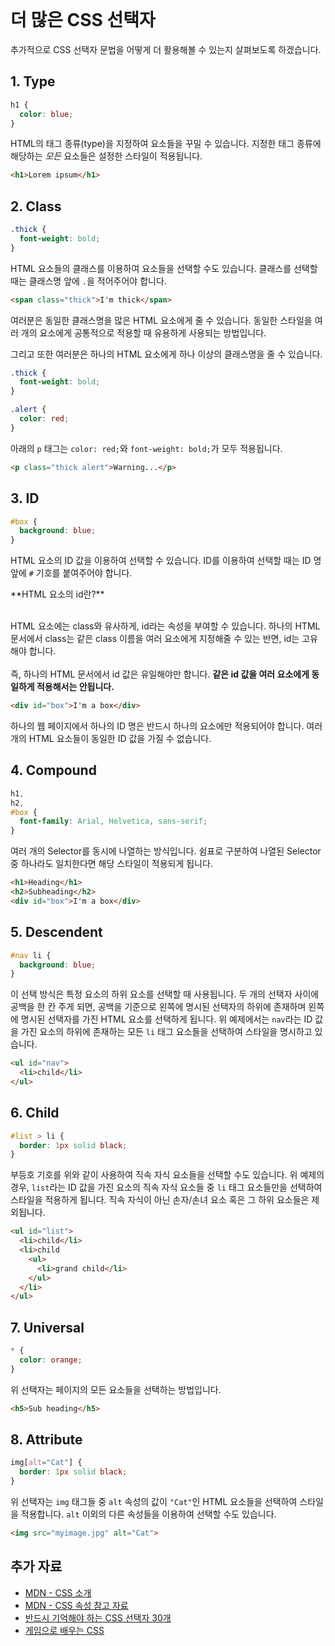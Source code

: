 <br/>

# 더 많은 CSS 선택자

추가적으로 CSS 선택자 문법을 어떻게 더 활용해볼 수 있는지 살펴보도록 하겠습니다.

## 1. Type

```css
h1 {
  color: blue;
}
```

HTML의 태그 종류(type)을 지정하여 요소들을 꾸밀 수 있습니다. 지정한 태그 종류에 해당하는 _모든_ 요소들은 설정한 스타일이 적용됩니다.

```html
<h1>Lorem ipsum</h1>
```

## 2. Class

```css
.thick {
  font-weight: bold;
}
```

HTML 요소들의 클래스를 이용하여 요소들을 선택할 수도 있습니다. 클래스를 선택할 때는 클래스명 앞에 `.`을 적어주어야 합니다.

```html
<span class="thick">I'm thick</span>
```

여러분은 동일한 클래스명을 많은 HTML 요소에게 줄 수 있습니다. 동일한 스타일을 여러 개의 요소에게 공통적으로 적용할 때 유용하게 사용되는 방법입니다.

그리고 또한 여러분은 하나의 HTML 요소에게 하나 이상의 클래스명을 줄 수 있습니다.

```css
.thick {
  font-weight: bold;
}

.alert {
  color: red;
}
```

아래의 `p` 태그는 `color: red;`와 `font-weight: bold;`가 모두 적용됩니다.

```html
<p class="thick alert">Warning...</p>
```

## 3. ID

```css
#box {
  background: blue;
}
```

HTML 요소의 ID 값을 이용하여 선택할 수 있습니다. ID를 이용하여 선택할 때는 ID 명 앞에 `#` 기호를 붙여주어야 합니다.

<Callout type="info" emoji="ℹ️">
**HTML 요소의 id란?**

\
HTML 요소에는 class와 유사하게, id라는 속성을 부여할 수 있습니다. 하나의 HTML 문서에서 class는 같은 class 이름을 여러 요소에게 지정해줄 수 있는 반면, id는 고유해야 합니다.\
\
즉, 하나의 HTML 문서에서 id 값은 유일해야만 합니다. **같은 id 값을 여러 요소에게 동일하게 적용해서는 안됩니다.**

</Callout>

```html
<div id="box">I'm a box</div>
```

하나의 웹 페이지에서 하나의 ID 명은 반드시 하나의 요소에만 적용되어야 합니다. 여러 개의 HTML 요소들이 동일한 ID 값을 가질 수 없습니다.

## 4. Compound

```css
h1,
h2,
#box {
  font-family: Arial, Helvetica, sans-serif;
}
```

여러 개의 Selector를 동시에 나열하는 방식입니다. 쉼표로 구분하여 나열된 Selector 중 하나라도 일치한다면 해당 스타일이 적용되게 됩니다.

```html
<h1>Heading</h1>
<h2>Subheading</h2>
<div id="box">I'm a box</div>
```

## 5. Descendent

```css
#nav li {
  background: blue;
}
```

이 선택 방식은 특정 요소의 하위 요소를 선택할 때 사용됩니다. 두 개의 선택자 사이에 공백을 한 칸 주게 되면, 공백을 기준으로 왼쪽에 명시된 선택자의 하위에 존재하며 왼쪽에 명시된 선택자를 가진 HTML 요소를 선택하게 됩니다. 위 예제에서는 `nav`라는 ID 값을 가진 요소의 하위에 존재하는 모든 `li` 태그 요소들을 선택하여 스타일을 명시하고 있습니다.

```html
<ul id="nav">
  <li>child</li>
</ul>
```

## 6. Child

```css
#list > li {
  border: 1px solid black;
}
```

부등호 기호를 위와 같이 사용하여 직속 자식 요소들을 선택할 수도 있습니다. 위 예제의 경우, `list`라는 ID 값을 가진 요소의 직속 자식 요소들 중 `li` 태그 요소들만을 선택하여 스타일을 적용하게 됩니다. 직속 자식이 아닌 손자/손녀 요소 혹은 그 하위 요소들은 제외됩니다.

```html
<ul id="list">
  <li>child</li>
  <li>child
    <ul>
      <li>grand child</li>
    </ul>
  </li>
</ul>
```

## 7. Universal

```css
* {
  color: orange;
}
```

위 선택자는 페이지의 모든 요소들을 선택하는 방법입니다.

```html
<h5>Sub heading</h5>
```

## 8. Attribute

```css
img[alt="Cat"] {
  border: 1px solid black;
}
```

위 선택자는 `img` 태그들 중 `alt` 속성의 값이 `"Cat"`인 HTML 요소들을 선택하여 스타일을 적용합니다. `alt` 이외의 다른 속성들을 이용하여 선택할 수도 있습니다.

```html
<img src="myimage.jpg" alt="Cat">
```

## 추가 자료

- [MDN - CSS 소개](https://developer.mozilla.org/ko/docs/Learn/CSS/Introduction_to_CSS)
- [MDN - CSS 속성 참고 자료](https://developer.mozilla.org/ko/docs/Web/CSS/Reference)
- [반드시 기억해야 하는 CSS 선택자 30개](https://code.tutsplus.com/ko/tutorials/the-30-css-selectors-you-must-memorize--net-16048)
- [게임으로 배우는 CSS](http://flukeout.github.io/)
